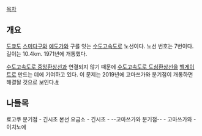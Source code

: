 [[목차]]
== 개요 ==
[[도쿄]]도 [[스미다]]구와 [[에도가와]] 구를 잇는 [[수도고속도로]] 노선이다. 노선 번호는 7번이다. 길이는 10.4km. 1971년에 개통했다. 

[[수도고속도로 중앙환상선]]과 연결되지 않기 때문에 [[수도고속도로 도심환상선]]을 [[헬게이트]]로 만드는 데에 기여하고 있다. 이 문제는 2019년에 고마쓰가와 분기점이 개통하면 해결될 것으로 보인다.[http://www.shutoko.jp/ss/tokyo-smooth/komatsugawa/ #]  
== 나들목 ==
료고쿠 분기점 - 긴시초 본선 요금소 - 긴시초 - --고마쓰가와 분기점-- - 고마쓰가와 - 이치노에

